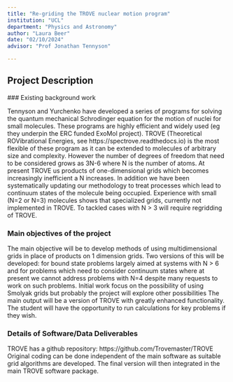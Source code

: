 ```yaml
---
title: "Re-griding the TROVE nuclear motion program"
institution: "UCL"
department: "Physics and Astronomy"
author: "Laura Beer"
date: "02/10/2024"
advisor: "Prof Jonathan Tennyson"

---
```

## Project Description

 ### Existing background work


Tennyson and Yurchenko have developed a series of programs for solving the quantum mechanical Schrodinger equation for the motion of nuclei for small molecules. These programs are highly efficient and widely used (eg they underpin the ERC funded ExoMol project). TROVE (Theoretical ROVibrational Energies, see https://spectrove.readthedocs.io) is the most flexible of these program as it can be extended to molecules of arbitrary size and complexity. However the number of degrees of freedom that need to be considered grows as 3N-6 where N is the number of atoms. At present TROVE us products of one-dimensional grids which becomes increasingly inefficient a N increases. In addition we have been systematically updating our methodology to treat processes which lead to continuum states of the molecule being occupied. Experience with small (N=2 or N=3) molecules shows that specialized grids, currently not implemented in TROVE. To tackled cases with N > 3 will require regridding of TROVE.

### Main objectives of the project

The main objective will be to develop methods of using multidimensional grids in place of products on 1 dimension grids. Two versions of this will be developed: for bound  state problems largely aimed at systems with N > 6 and for problems which need to consider continuum states where at present we cannot address problems with N=4 despite many requests to work on such problems. Initial work focus on the possibility of using Smolyak grids but probably the project will explore other possibilities  The main output will be a version of TROVE with greatly enhanced functionality.  The student will have the opportunity to run calculations for key problems if they wish. 

### Details of Software/Data Deliverables

TROVE has a github repository: https://github.com/Trovemaster/TROVE
Original coding can be done independent of the main software as suitable grid algorithms are developed. The final version will then integrated in the main TROVE software package.
